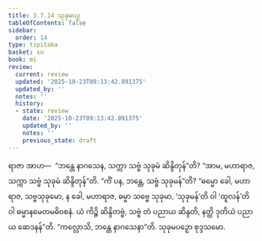 ```yaml
---
title: 3.7.14 သုခုမပဉှ
tableOfContents: false
sidebar:
  order: 14
type: tipitaka
basket: su
book: mi
review:
  current: review
  updated: '2025-10-23T09:13:42.891375'
  updated_by: ''
  notes: ''
  history:
  - state: review
    date: '2025-10-23T09:13:42.891375'
    updated_by: ''
    notes: ''
    previous_state: draft
---
```



<ReviewStatus review={frontmatter.review} showDetails={true} />

<HypothesisAnnotation frontmatter={frontmatter} />

<DynamicBreadcrumb />

<Division number="107" book="mi" e="ch" v="28">

<Paragraph number="501" book="mi">
ရာဇာ အာဟ—  “ဘန္တေ နာဂသေန, သက္ကာ သဗ္ဗံ သုခုမံ ဆိန္ဒိတုန်”တိ? “အာမ, မဟာရာဇ, သက္ကာ သဗ္ဗံ သုခုမံ ဆိန္ဒိတုန်”တိ. “ကိံ ပန, ဘန္တေ, သဗ္ဗံ သုခုမန်”တိ? “ဓမ္မော ခေါ, မဟာရာဇ, သဗ္ဗသုခုမော, န ခေါ, မဟာရာဇ, ဓမ္မာ သဗ္ဗေ သုခုမာ, ‘သုခုမန်’တိ ဝါ ‘ထူလန်’တိ ဝါ ဓမ္မာနမေတမဓိဝစနံ. ယံ ကိဉ္စိ ဆိန္ဒိတဗ္ဗံ, သဗ္ဗံ တံ ပညာယ ဆိန္ဒတိ, နတ္ထိ ဒုတိယံ ပညာယ ဆေဒနန်”တိ.
</Paragraph>

<Paragraph number="502" book="mi">
“ကလ္လောသိ, ဘန္တေ နာဂသေနာ”တိ.

</Paragraph>
</Division>

<Paragraph number="503" type="center" book="mi">
သုခုမပဉှော စုဒ္ဒသမော.
</Paragraph>